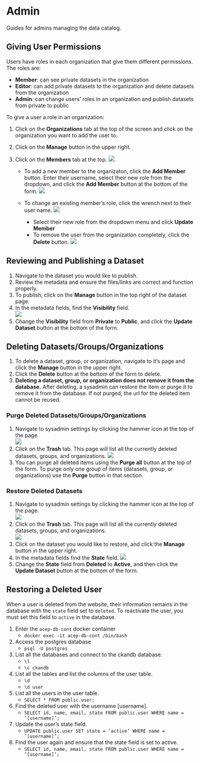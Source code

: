 # Admin

Guides for admins managing the data catalog.

## Giving User Permissions {.unnumbered}
Users have roles in each organization that give them different permissions.  
The roles are:

- __Member__: can see private datasets in the organization
- __Editor__: can add private datasets to the organization and delete datasets from the organization
- __Admin__: can change users' roles in an organization and publish datasets from private to public

To give a user a role in an organization:

1. Click on the __Organizations__ tab at the top of the screen and click on the organization you want to add the user to. 
2. Click on the __Manage__ button in the upper right.
3. Click on the __Members__ tab at the top.
![](images/admin/orgmembers.png)

    - To add a new member to the organizaton, click the __Add Member__ button. Enter their username, select their new role from the dropdown, and click the __Add Member__ button at the bottom of the form.
    ![](images/admin/addorgmember.png)

    - To change an existing member's role, click the wrench next to their user name.
    ![](images/admin/editmember.png)

        - Select their new role from the dropdown menu and click __Update Member__  
        - To remove the user from the organization completely, click the __Delete__ button.
    ![](images/admin/deletemember.png)

## Reviewing and Publishing a Dataset {.unnumbered}
1. Navigate to the dataset you would like to publish. 
2. Review the metadata and ensure the files/links are correct and function properly.
3. To publish, click on the __Manage__ button in the top right of the dataset page.
4. In the metadata fields, find the __Visibility__ field.  
    ![](images/admin/publish.png)
5. Change the __Visibility__ field from __Private__ to __Public__, and click the __Update Dataset__ button at the bottom of the form.

## Deleting Datasets/Groups/Organizations {.unnumbered}
1. To delete a dataset, group, or organization, navigate to it's page and click the __Manage__ button in the upper right.
2. Click the __Delete__ button at the bottom of the form to delete. 
3. __Deleting a dataset, group, or organization does not remove it from the database.__ After deleting, a sysadmin can restore the item or purge it to remove it from the database. If not purged, the url for the deleted item cannot be reused.

### Purge Deleted Datasets/Groups/Organizations {.unnumbered}
1. Navigate to sysadmin settings by clicking the hammer icon at the top of the page.  
    ![](images/admin/sysadminsettings.png)
2. Click on the __Trash__ tab. This page will list all the currently deleted datasets, groups, and organizations.
    ![](images/admin/purge.png)
3. You can purge all deleted items using the __Purge all__ button at the top of the form. To purge only one group of items (datasets, group, or organizations) use the __Purge__ button in that section.

### Restore Deleted Datasets {.unnumbered}
1. Navigate to sysadmin settings by clicking the hammer icon at the top of the page.  
    ![](images/admin/sysadminsettings.png)
2. Click on the __Trash__ tab. This page will list all the currently deleted datasets, groups, and organizations.  
    ![](images/admin/purge.png)
3. Click on the dataset you would like to restore, and click the __Manage__ button in the upper right.
4. In the metadata fields find the __State__ field. 
    ![](images/admin/deletedstate.png)  
5. Change the __State__ field from __Deleted__ to __Active__, and then click the __Update Dataset__ button at the bottom of the form.  

## Restoring a Deleted User {.unnumbered}
When a user is deleted from the website, their information remains in the database with the `state` field set to `deleted`. To reactivate the user, you must set this field to `active` in the database.  

1. Enter the `acep-db-cont` docker container  
    - `docker exec -it acep-db-cont /bin/bash`  
2. Access the postgres database  
    - `psql -U postgres`  
3. List all the databases and connect to the ckandb database.
    - `\l`
    - `\c ckandb`
4. List all the tables and list the columns of the user table.
    - `\d`
    - `\d user`
5. List all the users in the user table.
    - `SELECT * FROM public.user;`
6. Find the deleted user with the username [username].
    - `SELECT id, name, email, state FROM public.user WHERE name = ‘[username]’;`
7. Update the user’s state field.
    - `UPDATE public.user SET state = ‘active’ WHERE name = ‘[username]’;`
8. Find the user again and ensure that the state field is set to active.
    - `SELECT id, name, email, state FROM public.user WHERE name = ‘[username]’;`
